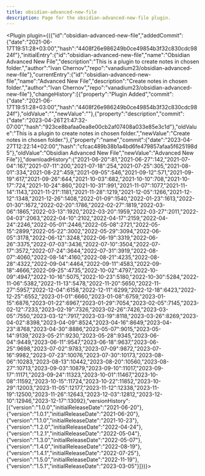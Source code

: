 ---
title: obsidian-advanced-new-file
description: Page for the obsidian-advanced-new-file plugin.
---


<Plugin plugin={({"id":"obsidian-advanced-new-file","addedCommit":{"date":"2021-06-17T19:51:28+03:00","hash":"4408f26e986249b0ce49854b3f32c830cdc9824f"},"initialEntry":{"id":"obsidian-advanced-new-file","name":"Obsidian Advanced New File","description":"This is a plugin to create notes in chosen folder.","author":"Ivan Chernov","repo":"vanadium23/obsidian-advanced-new-file"},"currentEntry":{"id":"obsidian-advanced-new-file","name":"Advanced New File","description":"Create notes in chosen folder.","author":"Ivan Chernov","repo":"vanadium23/obsidian-advanced-new-file"},"changeHistory":[{"property":"Plugin Added","commit":{"date":"2021-06-17T19:51:28+03:00","hash":"4408f26e986249b0ce49854b3f32c830cdc9824f"},"oldValue":"","newValue":""},{"property":"description","commit":{"date":"2023-04-26T21:47:32-07:00","hash":"923ce8bafaa0ea8e00cb2af07408a033e85e3c1d"},"oldValue":"This is a plugin to create notes in chosen folder.","newValue":"Create notes in chosen folder."},{"property":"name","commit":{"date":"2023-04-27T12:22:14+02:00","hash":"cfcac489b38b1a4bd6fe479857afaa5f625198d5"},"oldValue":"Obsidian Advanced New File","newValue":"Advanced New File"}],"downloadHistory":{"2021-06-20":81,"2021-06-27":142,"2021-07-04":167,"2021-07-11":200,"2021-07-18":254,"2021-07-25":305,"2021-08-01":334,"2021-08-22":459,"2021-09-05":546,"2021-09-12":571,"2021-09-19":617,"2021-09-26":644,"2021-10-03":682,"2021-10-10":708,"2021-10-17":724,"2021-10-24":860,"2021-10-31":991,"2021-11-07":1077,"2021-11-14":1143,"2021-11-21":1181,"2021-11-28":1219,"2021-12-05":1266,"2021-12-12":1348,"2021-12-26":1408,"2022-01-09":1540,"2022-01-23":1613,"2022-01-30":1672,"2022-02-20":1786,"2022-02-27":1819,"2022-03-06":1865,"2022-03-13":1920,"2022-03-20":1959,"2022-03-27":2011,"2022-04-03":2063,"2022-04-10":2102,"2022-04-17":2159,"2022-04-24":2246,"2022-05-01":2446,"2022-05-08":2721,"2022-05-15":2899,"2022-05-22":3002,"2022-05-29":3094,"2022-06-05":3178,"2022-06-12":3248,"2022-06-19":3319,"2022-06-26":3375,"2022-07-03":3436,"2022-07-10":3504,"2022-07-17":3572,"2022-07-24":3644,"2022-07-31":3919,"2022-08-07":4060,"2022-08-14":4160,"2022-08-21":4235,"2022-08-28":4322,"2022-09-04":4464,"2022-09-11":4583,"2022-09-18":4666,"2022-09-25":4735,"2022-10-02":4797,"2022-10-09":4947,"2022-10-16":5075,"2022-10-23":5180,"2022-10-30":5284,"2022-11-06":5382,"2022-11-13":5478,"2022-11-20":5650,"2022-11-27":5957,"2022-12-04":6158,"2022-12-11":6299,"2022-12-18":6423,"2022-12-25":6552,"2023-01-01":6660,"2023-01-08":6759,"2023-01-15":6876,"2023-01-22":6967,"2023-01-29":7054,"2023-02-05":7145,"2023-02-12":7233,"2023-02-19":7326,"2023-02-26":7426,"2023-03-05":7550,"2023-03-12":7917,"2023-03-19":8118,"2023-03-26":8269,"2023-04-02":8398,"2023-04-09":8524,"2023-04-16":8649,"2023-04-23":8768,"2023-04-30":8886,"2023-05-07":9015,"2023-05-14":9139,"2023-05-21":9230,"2023-05-28":9345,"2023-06-04":9449,"2023-06-11":9547,"2023-06-18":9637,"2023-06-25":9698,"2023-07-02":9783,"2023-07-09":9872,"2023-07-16":9982,"2023-07-23":10076,"2023-07-30":10173,"2023-08-06":10283,"2023-08-13":10442,"2023-08-20":10560,"2023-08-27":10713,"2023-09-03":10879,"2023-09-10":11017,"2023-09-17":11171,"2023-09-24":11323,"2023-10-01":11467,"2023-10-08":11592,"2023-10-15":11724,"2023-10-22":11852,"2023-10-29":12003,"2023-11-05":12177,"2023-11-12":12338,"2023-11-19":12500,"2023-11-26":12643,"2023-12-03":12812,"2023-12-10":12946,"2023-12-17":13092},"versionHistory":[{"version":"1.0.0","initialReleaseDate":"2021-06-20"},{"version":"1.0.1","initialReleaseDate":"2021-06-20"},{"version":"1.1.0","initialReleaseDate":"2021-10-23"},{"version":"1.2.0","initialReleaseDate":"2022-04-24"},{"version":"1.2.1","initialReleaseDate":"2022-05-04"},{"version":"1.3.0","initialReleaseDate":"2022-05-07"},{"version":"1.4.0","initialReleaseDate":"2022-08-19"},{"version":"1.4.1","initialReleaseDate":"2022-07-25"},{"version":"1.5.0","initialReleaseDate":"2022-11-19"},{"version":"1.5.1","initialReleaseDate":"2023-03-05"}]})}></Plugin>